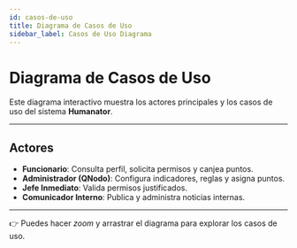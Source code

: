```yaml
---
id: casos-de-uso
title: Diagrama de Casos de Uso
sidebar_label: Casos de Uso Diagrama
---
```


# Diagrama de Casos de Uso

Este diagrama interactivo muestra los actores principales y los casos de uso del sistema **Humanator**.


<UseCaseDiagram />

---

## Actores
- **Funcionario**: Consulta perfil, solicita permisos y canjea puntos.  
- **Administrador (QNodo)**: Configura indicadores, reglas y asigna puntos.  
- **Jefe Inmediato**: Valida permisos justificados.  
- **Comunicador Interno**: Publica y administra noticias internas.  

---

👉 Puedes hacer *zoom* y arrastrar el diagrama para explorar los casos de uso.
